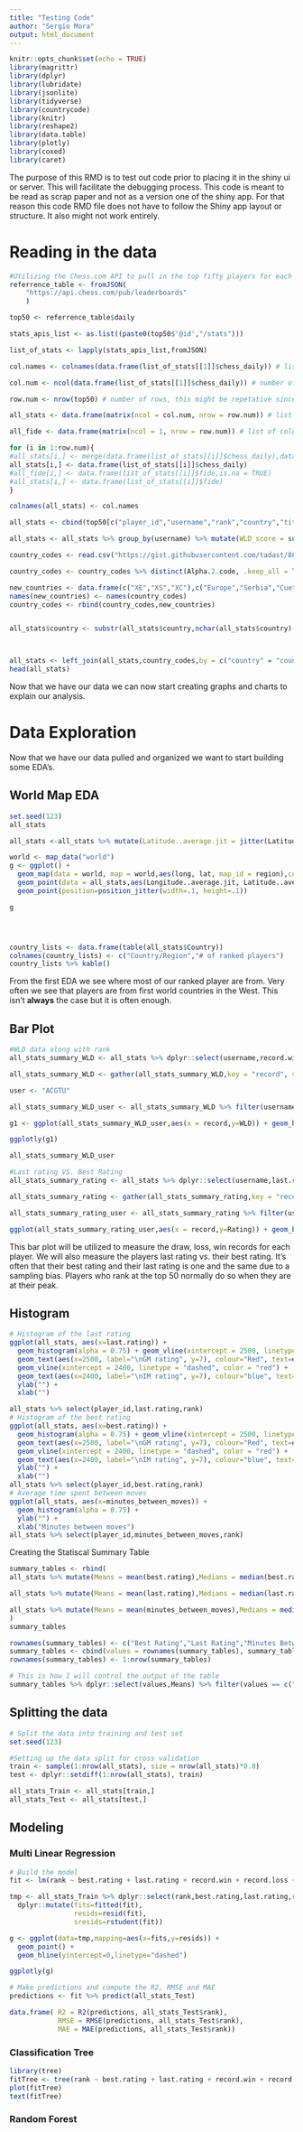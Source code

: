 ```yaml
---
title: "Testing Code"
author: "Sergio Mora"
output: html_document
---
```


```r
knitr::opts_chunk$set(echo = TRUE)
library(magrittr)
library(dplyr)
library(lubridate)
library(jsonlite)
library(tidyverse)
library(countrycode)
library(knitr)
library(reshape2)
library(data.table)
library(plotly)
library(coxed)
library(caret)
```

The purpose of this RMD is to test out code prior to placing it in the shiny ui or server. This will facilitate the debugging process. This code is meant to be read as scrap paper and not as a version one of the shiny app. For that reason this code RMD file does not have to follow the Shiny app layout or structure. It also might not work entirely.

# Reading in the data
```r
#Utilizing the Chess.com API to pull in the top fifty players for each type of chess rules. We will begin with "Daily" (easiet to understand and most data on it) and we will usitlize that as the parameter. This first API will be utilized to pull more API's. It'll be a master table of sorts.
referrence_table <- fromJSON(
    "https://api.chess.com/pub/leaderboards"
    )

top50 <- referrence_table$daily

stats_apis_list <- as.list((paste0(top50$'@id',"/stats")))

list_of_stats <- lapply(stats_apis_list,fromJSON)
```

```r
col.names <- colnames(data.frame(list_of_stats[[1]]$chess_daily)) # list of the column names since the empty dataframe wont have this by default

col.num <- ncol(data.frame(list_of_stats[[1]]$chess_daily)) # number of columns needed for our empty data frame

row.num <- nrow(top50) # number of rows, this might be repetative since we know it should always be 50 but just in case something goes wrong

all_stats <- data.frame(matrix(ncol = col.num, nrow = row.num)) # list of column list

all_fide <- data.frame(matrix(ncol = 1, nrow = row.num)) # list of column list

for (i in 1:row.num){
#all_stats[i,] <- merge(data.frame(list_of_stats[[i]]$chess_daily),data.frame(list_of_stats[[i]]$fide))
all_stats[i,] <- data.frame(list_of_stats[[i]]$chess_daily)
#all_fide[i,] <- data.frame(list_of_stats[[i]]$fide,is.na = TRUE)
#all_stats[i,] <- data.frame(list_of_stats[[i]]$fide)
}

colnames(all_stats) <- col.names

all_stats <- cbind(top50[c("player_id","username","rank","country","title","status")],all_stats) # Binding the data based on the position.

all_stats <- all_stats %>% group_by(username) %>% mutate(WLD_score = sum(record.win,(record.draw/2),-record.loss)) %>% ungroup()

country_codes <- read.csv("https://gist.githubusercontent.com/tadast/8827699/raw/f5cac3d42d16b78348610fc4ec301e9234f82821/countries_codes_and_coordinates.csv")

country_codes <- country_codes %>% distinct(Alpha.2.code, .keep_all = TRUE) %>% mutate(country_code = gsub(" ","",Alpha.2.code)) %>% dplyr::select(country_code,Country,Latitude..average.,Longitude..average.)

new_countries <- data.frame(c("XE","XS","XC"),c("Europe","Serbia","Cueta"),c(54.5260,44.0000,35.8894),c(15.2551,21.0000,5.3213))
names(new_countries) <- names(country_codes)
country_codes <- rbind(country_codes,new_countries)


all_stats$country <- substr(all_stats$country,nchar(all_stats$country)-1,nchar(all_stats$country))



all_stats <- left_join(all_stats,country_codes,by = c("country" = "country_code")) %>% mutate(minutes_between_moves = round((record.time_per_move/60),2))
head(all_stats)
```

Now that we have our data we can now start creating graphs and charts to explain our analysis.

# Data Exploration
Now that we have our data pulled and organized we want to start building some EDA's.

## World Map EDA
```r
set.seed(123)
all_stats

all_stats <-all_stats %>% mutate(Latitude..average.jit = jitter(Latitude..average., amount = 3),Longitude..average.jit = jitter(Longitude..average., amount = 3))

world <- map_data("world")
g <- ggplot() +
  geom_map(data = world, map = world,aes(long, lat, map_id = region),color = "white", fill = "lightgray", size = 0.1) + 
  geom_point(data = all_stats,aes(Longitude..average.jit, Latitude..average.jit),alpha = 0.7,) + 
  geom_point(position=position_jitter(width=.1, height=.1))

g




country_lists <- data.frame(table(all_stats$Country))
colnames(country_lists) <- c("Country/Region","# of ranked players")
country_lists %>% kable()
```

From the first EDA we see where most of our ranked player are from. Very often we see that players are from first world countries in the West. This isn't **always** the case but it is often enough.

## Bar Plot
```r
#WLD data along with rank
all_stats_summary_WLD <- all_stats %>% dplyr::select(username,record.win,record.loss,record.draw,rank)

all_stats_summary_WLD <- gather(all_stats_summary_WLD,key = "record", value = "WLD",record.win,record.loss,record.draw) %>% arrange(username)

user <- "ACGTU"

all_stats_summary_WLD_user <- all_stats_summary_WLD %>% filter(username == user)

g1 <- ggplot(all_stats_summary_WLD_user,aes(x = record,y=WLD)) + geom_bar(stat="identity") + ggtitle(paste0("Bar plot for user ",all_stats_summary_WLD_user$username," whose rank is: ",all_stats_summary_WLD_user$rank)) + xlab("") + ylab("")

ggplotly(g1)

all_stats_summary_WLD_user

#Last rating VS. Best Rating
all_stats_summary_rating <- all_stats %>% dplyr::select(username,last.rating,best.rating,rank)

all_stats_summary_rating <- gather(all_stats_summary_rating,key = "record", value = "Rating",last.rating,best.rating) %>% arrange(username)

all_stats_summary_rating_user <- all_stats_summary_rating %>% filter(username == user)

ggplot(all_stats_summary_rating_user,aes(x = record,y=Rating)) + geom_bar(stat="identity") + ggtitle(paste0("Bar plot for user ",all_stats_summary_rating_user$username," whose rank is: ",all_stats_summary_rating_user$rank)) + xlab("") + ylab("")

```

This bar plot will be utilized to measure the draw, loss, win records for each player. We will also measure the players last rating vs. their best rating. It's often that their best rating and their last rating is one and the same due to a sampling bias. Players who rank at the top 50 normally do so when they are at their peak.


## Histogram
```r
# Histogram of the last rating
ggplot(all_stats, aes(x=last.rating)) + 
  geom_histogram(alpha = 0.75) + geom_vline(xintercept = 2500, linetype = "dashed", color = "red") + 
  geom_text(aes(x=2500, label="\nGM rating", y=7), colour="Red", text=element_text(size=11)) + 
  geom_vline(xintercept = 2400, linetype = "dashed", color = "red") + 
  geom_text(aes(x=2400, label="\nIM rating", y=7), colour="blue", text=element_text(size=11)) +
  ylab("") +
  xlab("")

all_stats %>% select(player_id,last.rating,rank)
# Histogram of the best rating
ggplot(all_stats, aes(x=best.rating)) + 
  geom_histogram(alpha = 0.75) + geom_vline(xintercept = 2500, linetype = "dashed", color = "red") + 
  geom_text(aes(x=2500, label="\nGM rating", y=7), colour="Red", text=element_text(size=11)) + 
  geom_vline(xintercept = 2400, linetype = "dashed", color = "red") + 
  geom_text(aes(x=2400, label="\nIM rating", y=7), colour="blue", text=element_text(size=11)) +
  ylab("") +
  xlab("")
all_stats %>% select(player_id,best.rating,rank)
# Average time spent between moves
ggplot(all_stats, aes(x=minutes_between_moves)) + 
  geom_histogram(alpha = 0.75) +
  ylab("") +
  xlab("Minutes between moves")
all_stats %>% select(player_id,minutes_between_moves,rank)
```

Creating the Statiscal Summary Table
```r
summary_tables <- rbind(
all_stats %>% mutate(Means = mean(best.rating),Medians = median(best.rating),SDs = sd(best.rating)) %>% select(starts_with(c("Means","Medians","SDs"))) %>% distinct(),

all_stats %>% mutate(Means = mean(last.rating),Medians = median(last.rating),SDs = sd(last.rating)) %>% select(starts_with(c("Means","Medians","SDs"))) %>% distinct(),

all_stats %>% mutate(Means = mean(minutes_between_moves),Medians = median(minutes_between_moves),SDs = sd(minutes_between_moves)) %>% select(starts_with(c("Means","Medians","SDs"))) %>% distinct()
)
summary_tables

rownames(summary_tables) <- c("Best Rating","Last Rating","Minutes Between Moves")
summary_tables <- cbind(values = rownames(summary_tables), summary_tables)
rownames(summary_tables) <- 1:nrow(summary_tables)

# This is how I will control the output of the table
summary_tables %>% dplyr::select(values,Means) %>% filter(values == c("Best Rating","Last Rating"))
```


## Splitting the data

```r
# Split the data into training and test set
set.seed(123)

#Setting up the data split for cross validation
train <- sample(1:nrow(all_stats), size = nrow(all_stats)*0.8)
test <- dplyr::setdiff(1:nrow(all_stats), train)

all_stats_Train <- all_stats[train,]
all_stats_Test <- all_stats[test,]
```

## Modeling
### Multi Linear Regression
```r
# Build the model
fit <- lm(rank ~ best.rating + last.rating + record.win + record.loss + record.draw  + minutes_between_moves,all_stats_Train)

tmp <- all_stats_Train %>% dplyr::select(rank,best.rating,last.rating,record.win,record.loss,record.draw,minutes_between_moves) %>%
  dplyr::mutate(fits=fitted(fit),
                resids=resid(fit),
                sresids=rstudent(fit))

g <- ggplot(data=tmp,mapping=aes(x=fits,y=resids)) +
  geom_point() +
  geom_hline(yintercept=0,linetype="dashed")

ggplotly(g)

# Make predictions and compute the R2, RMSE and MAE
predictions <- fit %>% predict(all_stats_Test)

data.frame( R2 = R2(predictions, all_stats_Test$rank),
            RMSE = RMSE(predictions, all_stats_Test$rank),
            MAE = MAE(predictions, all_stats_Test$rank))
```

### Classification Tree
```r
library(tree)
fitTree <- tree(rank ~ best.rating + last.rating + record.win + record.loss + record.draw  + minutes_between_moves, data = all_stats_Train)
plot(fitTree)
text(fitTree)
```

### Random Forest
```r

```

